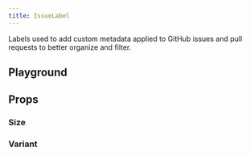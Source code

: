 ```yaml
---
title: IssueLabel
---
```



<Overview component="IssueLabel" />

Labels used to add custom metadata applied to GitHub issues and pull requests to better organize and filter.

## Playground

<Examples component="IssueLabel" />

## Props

<PropertyOverview component="IssueLabel" />

### Size

<PropertyPreview component="IssueLabel" property="size" />

### Variant

<PropertyPreview component="IssueLabel" property="variant" />
